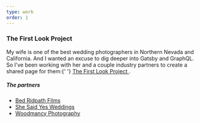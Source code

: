 ```yaml
---
type: work
order: 1
---
```


<h3>The First Look Project</h3>
<p>
  My wife is one of the best wedding photographers in Northern Nevada and
  California. And I wanted an excuse to dig deeper into Gatsby and GraphQL. So
  I've been working with her and a couple industry partners to create a shared
  page for them:{' '}
  <a
    href='https://www.thefirstlookproject.com/'
    rel='noopener noreferrer'
    target='_blank'
  >
    The First Look Project
  </a>
  .
</p>
<h5>The partners</h5>
<ul>
  <li>
    <a
      href='https://www.benridpathfilms.com/'
      rel='noopener noreferrer'
      target='_blank'
    >
      Bed Ridpath Films
    </a>
  </li>
  <li>
    <a
      href='https://www.shesaidyeslaketahoe.com/'
      rel='noopener noreferrer'
      target='_blank'
    >
      She Said Yes Weddings
    </a>
  </li>
  <li>
    <a
      href='https://woodmancyphotography.com/'
      rel='noopener noreferrer'
      target='_blank'
    >
      Woodmancy Photography
    </a>
  </li>
</ul>
